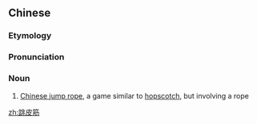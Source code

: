 ==Chinese==
{{zh-forms|type=12}}
{{wikipedia|lang=zh}}

===Etymology===
{{zh-compound|跳|皮筋|to jump|rubber band}}

===Pronunciation===
{{zh-pron
|m=tiàopíjīn,er=y
|cat=n
}}

===Noun===
{{zh-noun}}

# [[Chinese jump rope]], a game similar to [[hopscotch]], but involving a rope

[[zh:跳皮筋]]